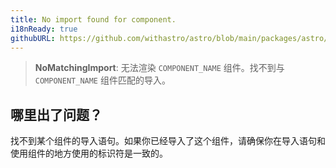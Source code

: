 ```yaml
---
title: No import found for component.
i18nReady: true
githubURL: https://github.com/withastro/astro/blob/main/packages/astro/src/core/errors/errors-data.ts
---
```


> **NoMatchingImport**: 无法渲染 `COMPONENT_NAME` 组件。找不到与 `COMPONENT_NAME` 组件匹配的导入。

## 哪里出了问题？

找不到某个组件的导入语句。如果你已经导入了这个组件，请确保你在导入语句和使用组件的地方使用的标识符是一致的。
